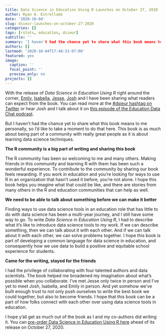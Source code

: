```yaml
---
title: Data Science in Education Using R Launches on October 27, 2020
author: Ryan A. Estrellado
date: '2020-10-04'
slug: dsieur-launches-on-october-27-2020
categories: []
tags: [rstats, education, dsieur]
subtitle: ''
summary: 'I haven't had the chance yet to share what this book means to me personally, so I'd like to take a moment to do that here. This book is as much about being part of a community with really great people as it is about learning data science techniques.'
authors: []
lastmod: '2020-10-04T17:48:33-07:00'
featured: yes
image:
  caption: ''
  focal_point: ''
  preview_only: no
projects: []
---
```


With the release of *Data Science in Education Using R* right around the corner,  [Emily](https://twitter.com/ebovee09), [Isabella](https://twitter.com/ivelasq3), [Jesse](https://twitter.com/kierisi), [Josh](https://twitter.com/jrosenberg6432) and I have been sharing what readers can expect from the book. You can read more at the [#dsieur hashtag on Twitter](https://twitter.com/search?q=%23DSIEUR&src=recent_search_click) or hear Josh and I talk about it on [this episode of the Education Data Chat podcast](https://www.buzzsprout.com/1074286/4993430-episode-3-data-science-in-education-using-r). 

But I haven't had the chance yet to share what this book means to me personally, so I'd like to take a moment to do that here. This book is as much about being part of a community with really great people as it is about learning data science techniques. 

**The R community is a big part of writing and sharing this book** 

The R community has been so welcoming to me and many others. Making friends in this community and learning R with them has been such a wonderful experience. To contribute to the community by sharing our book feels rewarding. If you work in education and you're looking for ways to use R in an organization that hasn't used it before, you're not alone. I hope this book helps you imagine what that could be like, and there are stories from many others in the R and education communities that can help as well. 

**We need to be able to talk about something before we can make it better** 

Finding ways to use data science tools in an education role that has little to do with data science has been a multi-year journey, and I still have some way to go. To write *Data Science in Education Using R*, I had to describe what it's like to introduce data science tools to my work. If we can describe something, then we can talk about it with each other. And if we can talk about it with each other, we can solve problems together. I hope this book is part of developing a common language for data science in education, and consequently how we use data to build a positive and equitable school experience for students. 

**Came for the writing, stayed for the friends** 

I had the privilege of collaborating with four talented authors and data scientists. The book helped me broadened my imagination about what's possible when you collaborate. I've met Jesse only twice in person and I've yet to meet Josh, Isabella, and Emily in person. And yet somehow we've built enough trust to not only push ourselves to write the best book we could together, but also to become friends. I hope that this book can be a part of how folks connect with each other over using data science tools in education.  

I hope y'all get as much out of the book as I and my co-authors did writing it. You can [pre-order Data Science in Education Using R here](https://buff.ly/36gas05) ahead of its release on October 27, 2020. 
